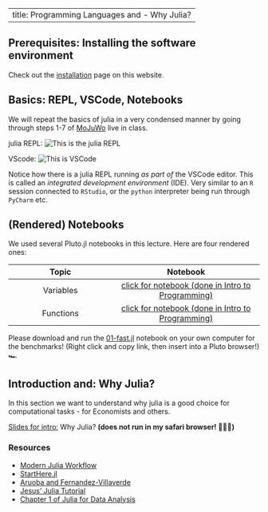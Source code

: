 
---
title: Programming Languages and - Why Julia?
---

## Prerequisites: Installing the software environment

Check out the [installation](/installation/) page on this website.

## Basics: REPL, VSCode, Notebooks

We will repeat the basics of julia in a very condensed manner by going through steps 1-7 of [MoJuWo](https://modernjuliaworkflows.github.io/pages/writing/writing/) live in class.

julia REPL:
![This is the julia REPL](/assets/REPL.png)


VScode:
![This is VSCode](/assets/VSCode.png)

Notice how there is a julia REPL running _as part of_ the VSCode editor. This is called an _integrated development environment_ (IDE). Very similar to an `R` session connected to `RStudio`, or the `python` interpreter being run through `PyCharm` etc.




## (Rendered) Notebooks

We used several Pluto.jl notebooks in this lecture. Here are four rendered ones:

Topic | Notebook
:-----: | :--------:
Variables | [click for notebook (done in Intro to Programming)](https://floswald.github.io/julia-bootcamp/01-variables.html)
Functions | [click for notebook (done in Intro to Programming)](https://floswald.github.io/julia-bootcamp/02-functions.html)


Please download and run the [01-fast.jl](https://github.com/floswald/CompEcon/raw/refs/heads/main/notebooks/week1/01-fast.jl) notebook on your own computer for the benchmarks! (Right click and copy link, then insert into a Pluto browser!)🏎️



## Introduction and: Why Julia?

In this section we want to understand why julia is a good choice for computational tasks - for Economists and others.

[Slides for intro:](/why-julia/dist/why-julia.html) Why Julia? **(does not run in my safari browser! 🤷🏻‍♂️)**

### Resources

* [Modern Julia Workflow](https://modernjuliaworkflows.github.io)
* [StartHere.jl](https://github.com/JuliaCommunity/StartHere.jl)
* [Aruoba and Fernandez-Villaverde](https://www.sas.upenn.edu/~jesusfv/comparison_languages.pdf)
* [Jesus' Julia Tutorial](https://www.sas.upenn.edu/~jesusfv/Chapter_HPC_8_Julia.pdf)
* [Chapter 1 of Julia for Data Analysis](https://www.manning.com/books/julia-for-data-analysis)

